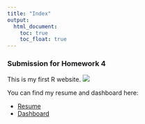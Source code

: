 ```yaml
---
title: "Index"
output: 
  html_document:
    toc: true                
    toc_float: true        
---
```


### Submission for Homework 4

This is my first R website. 
![](images/duck.jpg)

You can find my resume and dashboard here:

* [Resume](resume.html)
* [Dashboard](dashboard.html)